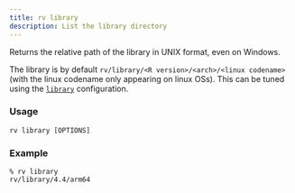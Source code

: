 ```yaml
---
title: rv library
description: List the library directory
---
```


Returns the relative path of the library in UNIX format, even on Windows. 

The library is by default `rv/library/<R version>/<arch>/<linux codename>` (with the linux codename only appearing on linux OSs).
This can be tuned using the [`library`](../../config/library) configuration.

### Usage
```shell
rv library [OPTIONS]
```

### Example
```shell {1}
% rv library
rv/library/4.4/arm64
```